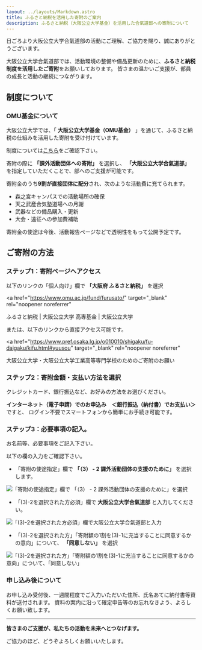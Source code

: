 ```yaml
---
layout: ../layouts/Markdown.astro
title: ふるさと納税を活用した寄附のご案内
description: ふるさと納税（大阪公立大学基金）を活用した合氣道部への寄附について
---
```



日ごろより大阪公立大学合氣道部の活動にご理解、ご協力を賜り、誠にありがとうございます。

大阪公立大学合氣道部では、活動環境の整備や備品更新のために、**ふるさと納税制度を活用したご寄附**をお願いしております。
皆さまの温かいご支援が、部員の成長と活動の継続につながります。

## 制度について

### OMU基金について

大阪公立大学では、「 **大阪公立大学基金（OMU基金）** 」を通じて、ふるさと納税の仕組みを活用した寄附を受け付けています。

制度については[こちら](https://www.omu.ac.jp/fund/donation/extracurricular_activities/)をご確認下さい。

寄附の際に **「課外活動団体への寄附」** を選択し、 **「大阪公立大学合氣道部」** を指定していただくことで、部へのご支援が可能です。

寄附金のうち**9割が直接団体に配分**され、次のような活動費に充てられます。

- 森之宮キャンパスでの活動場所の確保
- 天之武産合気塾道場への月謝
- 武器などの備品購入・更新
- 大会・遠征への参加費補助

寄附金の使途は今後、活動報告ページなどで透明性をもって公開予定です。

## ご寄附の方法

### ステップ1：寄附ページへアクセス

以下のリンクの「個人向け」欄で **「大阪府 ふるさと納税」** を選択

<a
  href="https://www.omu.ac.jp/fund/furusato/"
  target="_blank"
  rel="noopener noreferrer"
>
  ふるさと納税 | 大阪公立大学 高專基金 | 大阪公立大学
</a>

または、以下のリンクから直接アクセス可能です。

<a
  href="https://www.pref.osaka.lg.jp/o010010/shigaku/fu-daigaku/kifu.html#yuusou"
  target="_blank"
  rel="noopener noreferrer"
>
  大阪公立大学・大阪公立大学工業高等専門学校のためのご寄附のお願い
</a>

### ステップ2：寄附金額・支払い方法を選択

クレジットカード、銀行振込など、お好みの方法をお選びください。

**インターネット（電子申請）でのお申込み　＜銀行振込（納付書）でお支払い＞** ですと、
ログイン不要でスマートフォンから簡単にお手続き可能です。

### ステップ3：必要事項の記入。

お名前等、必要事項をご記入下さい。

以下の欄の入力をご確認下さい。

- 「寄附の使途指定」欄で **「（3） - 2 課外活動団体の支援のために」** を選択します。

<Image
  src={howto1}
  alt="「寄附の使途指定」欄で 「（3） - 2 課外活動団体の支援のために」を選択"
  class="border-3 border-slate-500/40 px-4"
/>

- 「(3)-2を選択された方必須」欄で **大阪公立大学合氣道部** と入力してください。

<Image
  src={howto2}
  alt="「(3)-2を選択された方必須」欄で大阪公立大学合氣道部と入力"
  class="border-3 border-slate-500/40 px-4"
/>

- 「(3)-2を選択された方」「寄附額の1割を(3)-1に充当することに同意するかの意向」について、 **「同意しない」** を選択

<Image
  src={howto3}
  alt="「(3)-2を選択された方」「寄附額の1割を(3)-1に充当することに同意するかの意向」について、「同意しない」"
  class="border-3 border-slate-500/40 px-4"
/>

### 申し込み後について

お申し込み受付後、一週間程度でご入力いただいた住所、氏名あてに納付書等資料が送付されます。
資料の案内に沿って確定申告等のお忘れなきよう、よろしくお願い致します。

---

**皆さまのご支援が、私たちの活動を未来へとつなげます。**

ご協力のほど、どうぞよろしくお願いいたします。
